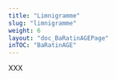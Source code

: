 ---
title: "Limnigramme"
slug: "limnigramme"
weight: 6
layout: "doc_BaRatinAGEPage"
inTOC: "BaRatinAGE"
---

XXX